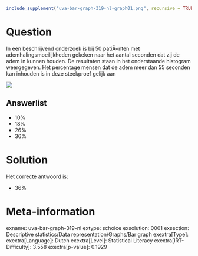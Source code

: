 ```r
include_supplement("uva-bar-graph-319-nl-graph01.png", recursive = TRUE)
```

Question
========

In een beschrijvend onderzoek is bij 50 patiÃ«nten met
ademhalingsmoeilijkheden gekeken naar het aantal seconden dat zij de
adem in kunnen houden. De resultaten staan in het onderstaande histogram
weergegeven. Het percentage mensen dat de adem meer dan 55 seconden kan
inhouden is in deze steekproef gelijk aan

![](uva-bar-graph-319-nl-graph01.png)

Answerlist
----------

* 10%
* 18%
* 26%
* 36%

Solution
========

Het correcte antwoord is: 

* 36%

Meta-information
================
exname: uva-bar-graph-319-nl
extype: schoice
exsolution: 0001
exsection: Descriptive statistics/Data representation/Graphs/Bar graph
exextra[Type]: 
exextra[Language]: Dutch
exextra[Level]: Statistical Literacy
exextra[IRT-Difficulty]: 3.558
exextra[p-value]: 0.1929

